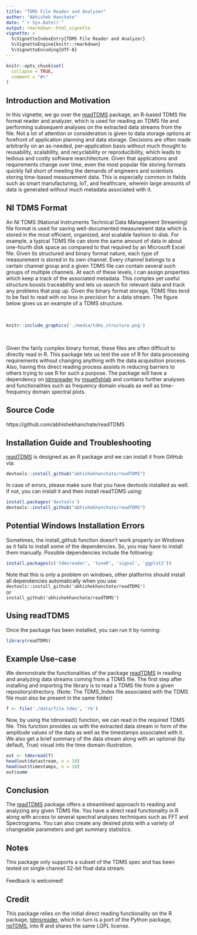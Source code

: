 ```yaml
---
title: "TDMS File Reader and Analyzer"
author: "Abhishek Hanchate"
date: "`r Sys.Date()`"
output: rmarkdown::html_vignette
vignette: >
  %\VignetteIndexEntry{TDMS File Reader and Analyzer}
  %\VignetteEngine{knitr::rmarkdown}
  %\VignetteEncoding{UTF-8}
---
```


```r
knitr::opts_chunk$set(
  collapse = TRUE,
  comment = "#>"
)
```

## Introduction and Motivation

In this vignette, we go over the [readTDMS](https://github.com/abhishekhanchate/readTDMS) package, an R-based TDMS file format reader and analyzer, which is used for reading an TDMS file and performing subsequent analyses on the extracted data streams from the file. Not a lot of attention or consideration is given to data storage options at forefront of application planning and data storage. Decisions are often made arbitrarily on an as-needed, per-application basis without much thought to reusability, scalability, and recyclability or reproducibility, which leads to tedious and costly software rearchitecture. Given that applications and requirements change over time, even the most popular file storing formats quickly fall short of meeting the demands of engineers and scientists storing time-based measurement data. This is especially common in fields such as smart manufacturing, IoT, and healthcare, wherein large amounts of data is generated without much metadata associated with it. 

## NI TDMS Format

An NI TDMS (National Instruments Technical Data Management Streaming) file format is used for saving well-documented measurement data which is stored in the most efficient, organized, and scalable fashion to disk. For example, a typical TDMS file can store the same amount of data in about one-fourth disk space as compared to that required by an Microsoft Excel file. Given its structured and binary format nature, each type of measurement is stored in its own channel. Every channel belongs to a certain channel group and a given TDMS file can contain several such groups of multiple channels. At each of these levels, I can assign properties which keep a track of the associated metadata. This complex yet useful structure boosts traceability and lets us search for relevant data and track any problems that pop up. Given the binary format storage, TDMS files tend to be fast to read with no loss in precision for a data stream. The figure below gives us an example of a TDMS structure.

\
```r
knitr::include_graphics('./media/tdms_structure.png')
```
\

Given the fairly complex binary format, these files are often difficult to directly read in R. This package lets us test the use of R for data processing requirements without changing anything with the data acquisition process. Also, having this direct reading process assists in reducing barriers to others trying to use R for such a purpose. The package will have a dependency on [tdmsreader](https://github.com/msuefishlab/tdmsreader) by [msuefishlab](https://github.com/msuefishlab) and contains further analyses and functionalities such as frequency domain visuals as well as time-frequency domain spectral plots. 

## Source Code

https://github.com/abhishekhanchate/readTDMS

## Installation Guide and Troubleshooting

[readTDMS](https://github.com/abhishekhanchate/readTDMS) is designed as an R package and we can install it from GitHub via:

```r
devtools::install_github("abhishekhanchate/readTDMS")
```

In case of errors, please make sure that you have devtools installed as well. If not, you can install it and then install readTDMS using:

```r
install.packages('devtools')
devtools::install_github("abhishekhanchate/readTDMS")
```

## Potential Windows Installation Errors

Sometimes, the install\_github function doesn’t work properly on Windows as it fails to install some of the dependencies. So, you may have to install them manually. Possible dependencies include the following:

```r
install.packages(c('tdmsreader', 'tuneR', 'signal', 'ggplot2'))
```

Note that this is only a problem on windows, other platforms should install all dependencies automatically when you use:
\
`devtools::install_github('abhishekhanchate/readTDMS')` 
\
or
\
`install_github('abhishekhanchate/readTDMS')`

## Using readTDMS

Once the package has been installed, you can run it by running:

```r
library(readTDMS)
```

## Example Use-case

We demonstrate the functionalities of the package [readTDMS](https://github.com/abhishekhanchate/readTDMS) in reading and analyzing data streams coming from a TDMS file. The first step after installing and importing the library is to read a TDMS file from a given repository/directory. (Note: The TDMS_Index file associated with the TDMS file must also be present in the same folder)

```r
f <- file('./data/file.tdms', 'rb')
```

Now, by using the tdmsread() function, we can read in the required TDMS file. This function provides us with the extracted data stream in form of the amplitude values of the data as well as the timestamps associated with it. We also get a brief summary of the data stream along with an optional (by default, True) visual into the time domain illustration.

```r
out <- tdmsread(f)
head(out$datastream, n = 10)
head(out$timestamps, n = 10)
out$summ
```



## Conclusion

The [readTDMS](https://github.com/abhishekhanchate/readTDMS) package offers a streamlined approach to reading and analyzing any given TDMS file. You have a direct read functionality in R along with access to several spectral analyses techniques such as FFT and Spectrograms. You can also create any desired plots with a variety of changeable parameters and get summary statistics. 


## Notes

This package only supports a subset of the TDMS spec and has been tested on single channel 32-bit float data stream. 
\
\
Feedback is welcomed!


## Credit

This package relies on the initial direct reading functionality on the R package, [tdmsreader](https://github.com/msuefishlab/tdmsreader), which in-turn is a port of the Python package, [npTDMS](https://github.com/adamreeve/npTDMS), into R and shares the same LGPL license.


